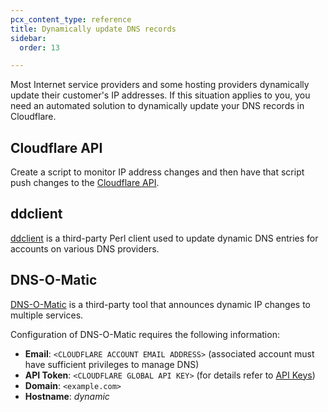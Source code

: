 ```yaml
---
pcx_content_type: reference
title: Dynamically update DNS records
sidebar:
  order: 13

---
```


Most Internet service providers and some hosting providers dynamically update their customer's IP addresses. If this situation applies to you, you need an automated solution to dynamically update your DNS records in Cloudflare.

## Cloudflare API

Create a script to monitor IP address changes and then have that script push changes to the [Cloudflare API](/api/resources/dns/subresources/records/methods/update/).

## ddclient

[ddclient](https://github.com/ddclient/ddclient) is a third-party Perl client used to update dynamic DNS entries for accounts on various DNS providers.

## DNS-O-Matic

[DNS-O-Matic](https://dnsomatic.com/docs/) is a third-party tool that announces dynamic IP changes to multiple services.

Configuration of DNS-O-Matic requires the following information:

* **Email**: `<CLOUDFLARE ACCOUNT EMAIL ADDRESS>` (associated account must have sufficient privileges to manage DNS)
* **API Token**: `<CLOUDFLARE GLOBAL API KEY>` (for details refer to [API Keys](/fundamentals/api/get-started/keys/))
* **Domain**: `<example.com>`
* **Hostname**: *dynamic*
